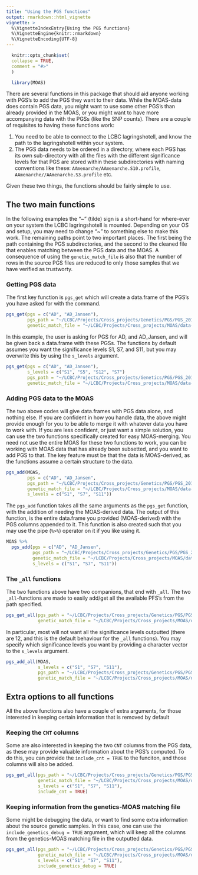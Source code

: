 ```yaml
---
title: "Using the PGS functions"
output: rmarkdown::html_vignette
vignette: >
  %\VignetteIndexEntry{Using the PGS functions}
  %\VignetteEngine{knitr::rmarkdown}
  %\VignetteEncoding{UTF-8}
---
```


```r
  knitr::opts_chunk$set(
  collapse = TRUE,
  comment = "#>"
  )
```
  
```r
  library(MOAS)
```

There are several functions in this package that should aid anyone working with PGS's to add the PGS they want to their data. 
While the MOAS-data does contain PGS data, you might want to use some other PGS's than already provided in the MOAS, or you might want to have more accompanying data with the PGSs (like the SNP counts). 
There are a couple of requisites to having these functions work:  

1. You need to be able to connect to the LCBC lagringshotell, and know the path to the lagringshotell within your system.  
2. The PGS data needs to be ordered in a directory, where each PGS has its own sub-directory with all the files with the different significance levels for that PGS are stored within these subdirectories with naming conventions like these: `AAmenarche/AAmenarche.S10.profile`, `AAmenarche//AAmenarche.S3.profile` etc. 

Given these two things, the functions should be fairly simple to use.

## The two main functions

In the following examples the "~" (tilde) sign is a short-hand for where-ever on your system the LCBC lagringshotell is mounted. 
Depending on your OS and setup, you may need to change "~" to something else to make this work. 
The remaining paths point to two important places.
The first being the path containing the PGS subdirectories, and the second to the cleaned file that enables matching between the PGS data and the MOAS.
A consequence of using the `genetic_match_file` is also that the number of rows in the source PGS files are reduced to only those samples that we have verified as trustworty.

### Getting PGS data
The first key function is `pgs_get` which will create a data.frame of the PGS's you have asked for with the command.

```r
pgs_get(pgs = c("AD", "AD_Jansen"),
        pgs_path = "~/LCBC/Projects/Cross_projects/Genetics/PGS/PGS_20190618/PGS_wAPOE/",
        genetic_match_file = "~/LCBC/Projects/Cross_projects/MOAS/data-raw/DNA/gID_MOAS_match.tsv")
```

In this example, the user is asking for PGS for AD, and AD_Jansen, and will be given back a data.frame with these PGSs. 
The functions by default assumes you want the significance levels S1, S7, and S11, but you may overwrite this by using the `s_levels` argument.

```r
pgs_get(pgs = c("AD", "AD_Jansen"),
        s_levels = c("S1", "S5", "S12", "S7")
        pgs_path = "~/LCBC/Projects/Cross_projects/Genetics/PGS/PGS_20190618/PGS_wAPOE/",
        genetic_match_file = "~/LCBC/Projects/Cross_projects/MOAS/data-raw/DNA/gID_MOAS_match.tsv")
```


### Adding PGS data to the MOAS
The two above codes will give data.frames with PGS data alone, and nothing else. 
If you are confident in how you handle data, the above might provide enough for you to be able to merge it with whatever data you have to work with.
If you are less confident, or just want a simple solution, you can use the two functions specifically created for easy MOAS-merging. 
You need not use the entire MOAS for these two functions to work, you can be working with MOAS data that has already been subsetted, and you want to add PGS to that.
The key feature must be that the data is MOAS-derived, as the functions assume a certain structure to the data. 

```r
pgs_add(MOAS, 
        pgs = c("AD", "AD_Jansen",
        pgs_path = "~/LCBC/Projects/Cross_projects/Genetics/PGS/PGS_20190618/PGS_wAPOE/",
        genetic_match_file = "~/LCBC/Projects/Cross_projects/MOAS/data-raw/DNA/gID_MOAS_match.tsv",
        s_levels = c("S1", "S7", "S11"))      
```

The `pgs_add` function takes all the same arguments as the `pgs_get` function, with the addition of needing the MOAS-derived data. 
The output of this function, is the entire data.frame you provided (MOAS-derived) with the PGS columns appended to it.
This function is also created such that you may use the pipe (`%>%`) operator on it if you like using it.

```r
MOAS %>% 
  pgs_add(pgs = c("AD", "AD_Jansen",
          pgs_path = "~/LCBC/Projects/Cross_projects/Genetics/PGS/PGS_20190618/PGS_wAPOE/",
          genetic_match_file = "~/LCBC/Projects/Cross_projects/MOAS/data-raw/DNA/gID_MOAS_match.tsv",
          s_levels = c("S1", "S7", "S11"))      
```


### The `_all` functions
The two functions above have two companions, that end with `_all`. 
The two `_all`-functions are made to easily add/get all the available PFS's from the path specified.

```r
pgs_get_all(pgs_path = "~/LCBC/Projects/Cross_projects/Genetics/PGS/PGS_20190618/PGS_wAPOE/",
            genetic_match_file = "~/LCBC/Projects/Cross_projects/MOAS/data-raw/DNA/gID_MOAS_match.tsv")
```

In particular, most will not want all the significance levels outputted (there are 12, and this is the default behaviour for the `_all` functions).
You may specify which significance levels you want by providing a character vector to the `s_levels` argument.

```r
pgs_add_all(MOAS, 
            s_levels = c("S1", "S7", "S11"),
            pgs_path = "~/LCBC/Projects/Cross_projects/Genetics/PGS/PGS_20190618/PGS_wAPOE/",
            genetic_match_file = "~/LCBC/Projects/Cross_projects/MOAS/data-raw/DNA/gID_MOAS_match.tsv")
```


## Extra options to all functions
All the above functions also have a couple of extra arguments, for those interested in keeping certain information that is removed by default

### Keeping the `CNT` columns
Some are also interested in keeping the two `CNT` columns from the PGS data, as these may provide valuable information about the PGS's computed. 
To do this, you can provide the `include_cnt = TRUE` to the funciton, and those columns will also be added.

```r
pgs_get_all(pgs_path = "~/LCBC/Projects/Cross_projects/Genetics/PGS/PGS_20190618/PGS_wAPOE/",
            genetic_match_file = "~/LCBC/Projects/Cross_projects/MOAS/data-raw/DNA/gID_MOAS_match.tsv",
            s_levels = c("S1", "S7", "S11"),
            include_cnt = TRUE)
```

### Keeping information from the genetics-MOAS matching file
Some might be debugging the data, or want to find some extra information about the source genetic samples. 
In this case, one can use the `include_genetics_debug = TRUE` argument, which will keep all the columns from the genetics-MOAS matching file in the outputted data.

```r
pgs_get_all(pgs_path = "~/LCBC/Projects/Cross_projects/Genetics/PGS/PGS_20190618/PGS_wAPOE/",
            genetic_match_file = "~/LCBC/Projects/Cross_projects/MOAS/data-raw/DNA/gID_MOAS_match.tsv",
            s_levels = c("S1", "S7", "S11"),
            include_genetics_debug = TRUE)
```

